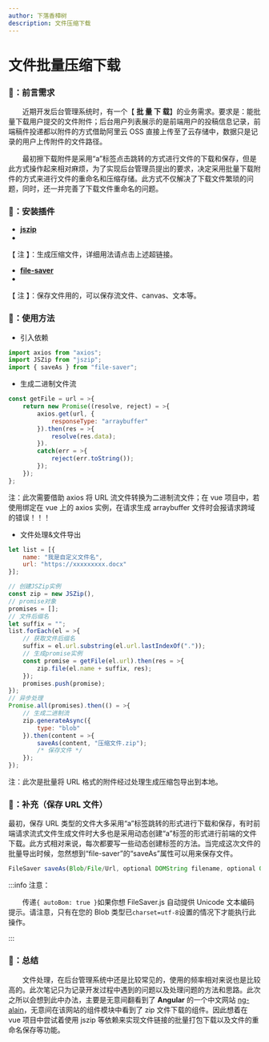 ```yaml
---
author: 下落香樟树
description: 文件压缩下载
---
```


# 文件批量压缩下载

### 🚀：前言需求

&emsp;&emsp;近期开发后台管理系统时，有一个【 **批 量 下 载**】的业务需求。要求是：能批量下载用户提交的文件附件；后台用户列表展示的是前端用户的投稿信息记录，前端稿件投递都以附件的方式借助阿里云 OSS 直接上传至了云存储中，数据只是记录的用户上传附件的文件路径。

&emsp;&emsp;最初擦下载附件是采用“a”标签点击跳转的方式进行文件的下载和保存，但是此方式操作起来相对麻烦，为了实现后台管理员提出的要求，决定采用批量下载附件的方式来进行文件的重命名和压缩存储。此方式不仅解决了下载文件繁琐的问题，同时，还一并完善了下载文件重命名的问题。

### 🍉：安装插件

-   [**jszip**](https://stuk.github.io/jszip/)
-   <Source value="https://stuk.github.io/jszip" />

<Install value="install jszip" />

【 注 】：生成压缩文件，详细用法请点击上述超链接。

-   [**file-saver**](https://github.com/eligrey/FileSaver.js#readme)
-   <Source value="https://github.com/eligrey/FileSaver.js#readme" />

<Install value="install file-saver" />

【 注 】：保存文件用的，可以保存流文件、canvas、文本等。

### 🍎：使用方法

-   引入依赖

```javascript title="引入依赖"
import axios from "axios";
import JSZip from "jszip";
import { saveAs } from "file-saver";
```

-   生成二进制文件流

```javascript title="生成文件流"
const getFile = url = >{
	return new Promise((resolve, reject) = >{
		axios.get(url, {
			responseType: "arraybuffer"
		}).then(res = >{
			resolve(res.data);
		}).
		catch(err = >{
			reject(err.toString());
		});
	});
};
```

注：此次需要借助 axios 将 URL 流文件转换为二进制流文件；在 vue 项目中，若使用绑定在 vue 上的 axios 实例，在请求生成 arraybuffer 文件时会报请求跨域的错误！！！

-   文件处理&文件导出

```javascript title="文件导出"
let list = [{
	name: "我是自定义文件名",
	url: "https://xxxxxxxxx.docx"
}];

// 创建JSZip实例
const zip = new JSZip(),
// promise对象
promises = [];
// 文件后缀名
let suffix = "";
list.forEach(el = >{
	// 获取文件后缀名
	suffix = el.url.substring(el.url.lastIndexOf("."));
	// 生成promise实例
	const promise = getFile(el.url).then(res = >{
		zip.file(el.name + suffix, res);
	});
	promises.push(promise);
});
// 异步处理
Promise.all(promises).then(() = >{
	// 生成二进制流
	zip.generateAsync({
		type: "blob"
	}).then(content = >{
		saveAs(content, "压缩文件.zip");
		/* 保存文件 */
	});
});
```

注：此次是批量将 URL 格式的附件经过处理生成压缩包导出到本地。

### 🙅‍：补充（保存 URL 文件）

最初，保存 URL 类型的文件大多采用“a”标签跳转的形式进行下载和保存，有时前端请求流式文件生成文件时大多也是采用动态创建“a”标签的形式进行前端的文件下载。此方式相对来说，每次都要写一些动态创建标签的方法。当完成这次文件的批量导出时候，忽然想到“file-saver”的“saveAs”属性可以用来保存文件。

```javascript title="保存 URL 文件"
FileSaver saveAs(Blob/File/Url, optional DOMString filename, optional Object { autoBom })
```

:::info 注意：

&emsp;&emsp;传递`{ autoBom: true }`如果你想 FileSaver.js 自动提供 Unicode 文本编码提示。请注意，只有在您的 Blob 类型已`charset=utf-8`设置的情况下才能执行此操作。

:::

### 🐒：总结

&emsp;&emsp;文件处理，在后台管理系统中还是比较常见的，使用的频率相对来说也是比较高的。此次笔记只为记录开发过程中遇到的问题以及处理问题的方法和思路。此次之所以会想到此中办法，主要是无意间翻看到了 **Angular** 的一个中文网站 [ng-alain](https://ng-alain.com/zh)，无意间在该网站的组件模块中看到了 zip 文件下载的组件。因此想着在 vue 项目中尝试着使用 jszip 等依赖来实现文件链接的批量打包下载以及文件的重命名保存等功能。
